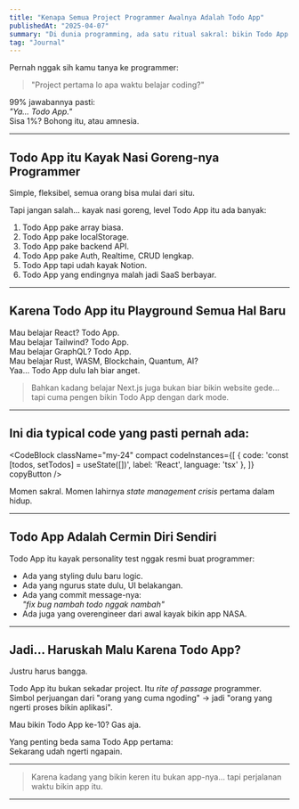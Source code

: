```yaml
---
title: "Kenapa Semua Project Programmer Awalnya Adalah Todo App"
publishedAt: "2025-04-07"
summary: "Di dunia programming, ada satu ritual sakral: bikin Todo App dulu. Kenapa? Karena semua petualangan besar memang harus dimulai dari sesuatu yang kelihatannya kecil dan receh."
tag: "Journal"
---
```


Pernah nggak sih kamu tanya ke programmer:

> "Project pertama lo apa waktu belajar coding?"

99% jawabannya pasti:  
*"Ya... Todo App."*  
Sisa 1%? Bohong itu, atau amnesia.

---

## Todo App itu Kayak Nasi Goreng-nya Programmer

Simple, fleksibel, semua orang bisa mulai dari situ.

Tapi jangan salah... kayak nasi goreng, level Todo App itu ada banyak:

1. Todo App pake array biasa.  
2. Todo App pake localStorage.  
3. Todo App pake backend API.  
4. Todo App pake Auth, Realtime, CRUD lengkap.  
5. Todo App tapi udah kayak Notion.  
6. Todo App yang endingnya malah jadi SaaS berbayar.

---

## Karena Todo App itu Playground Semua Hal Baru

Mau belajar React? Todo App.  
Mau belajar Tailwind? Todo App.  
Mau belajar GraphQL? Todo App.  
Mau belajar Rust, WASM, Blockchain, Quantum, AI?  
Yaa... Todo App dulu lah biar anget.

> Bahkan kadang belajar Next.js juga bukan biar bikin website gede...  
> tapi cuma pengen bikin Todo App dengan dark mode.

---

## Ini dia typical code yang pasti pernah ada:

<CodeBlock className="my-24"
    compact
    codeInstances={[
        {
            code: 'const [todos, setTodos] = useState([])',
            label: 'React',
            language: 'tsx'
        },
    ]}
    copyButton
/>

Momen sakral. Momen lahirnya *state management crisis* pertama dalam hidup.

---

## Todo App Adalah Cermin Diri Sendiri

Todo App itu kayak personality test nggak resmi buat programmer:

- Ada yang styling dulu baru logic.  
- Ada yang ngurus state dulu, UI belakangan.  
- Ada yang commit message-nya:  
  *"fix bug nambah todo nggak nambah"*  
- Ada juga yang overengineer dari awal kayak bikin app NASA.

---

## Jadi... Haruskah Malu Karena Todo App?

Justru harus bangga.

Todo App itu bukan sekadar project. Itu *rite of passage* programmer.  
Simbol perjuangan dari "orang yang cuma ngoding" → jadi "orang yang ngerti proses bikin aplikasi".

Mau bikin Todo App ke-10? Gas aja.

Yang penting beda sama Todo App pertama:  
Sekarang udah ngerti ngapain.

---

> Karena kadang yang bikin keren itu bukan app-nya... tapi perjalanan waktu bikin app itu.

---